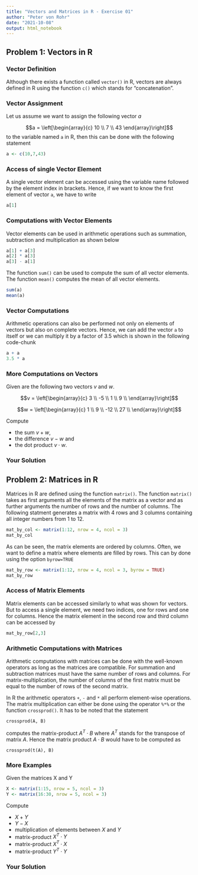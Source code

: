 ```yaml
---
title: "Vectors and Matrices in R - Exercise 01"
author: "Peter von Rohr"
date: "2021-10-08"
output: html_notebook
---
```


## Problem 1: Vectors in R

### Vector Definition
Although there exists a function called `vector()` in R, vectors are always defined in R using the function `c()` which stands for "concatenation". 

### Vector Assignment
Let us assume we want to assign the following vector $a$ 

$$a = \left[\begin{array}{c}
10 \\
7 \\
43
\end{array}\right]$$
to the variable named `a` in R, then this can be done with the following statement

```r
a <- c(10,7,43)
```

### Access of single Vector Element
A single vector element can be accessed using the variable name followed by the element index in brackets. Hence, if we want to know the first element of vector `a`, we have to write

```r
a[1]
```

### Computations with Vector Elements
Vector elements can be used in arithmetic operations such as summation, subtraction and multiplication as shown below

```r
a[1] + a[3]
a[2] * a[3]
a[3] - a[1]
```

The function `sum()` can be used to compute the sum of all vector elements. The function `mean()` computes the mean of all vector elements. 

```r
sum(a)
mean(a)
```

### Vector Computations
Arithmetic operations can also be performed not only on elements of vectors but also on complete vectors. Hence, we can add the vector `a` to itself or we can multiply it by a factor of 3.5 which is shown in the following code-chunk

```r
a + a
3.5 * a
```

### More Computations on Vectors

Given are the following two vectors $v$ and $w$. 

$$v = \left[\begin{array}{c}
   3  \\ 
  -5  \\ 
   1  \\ 
   9  \\
  \end{array}\right]$$
  
$$w = \left[\begin{array}{c}
    1  \\ 
    9  \\ 
  -12  \\ 
   27  \\
  \end{array}\right]$$


Compute

* the sum $v+w$, 
* the difference $v-w$ and 
* the dot product $v\cdot w$. 


### Your Solution



## Problem 2: Matrices in R
Matrices in R are defined using the function `matrix()`. The function `matrix()` takes as first arguments all the elements of the matrix as a vector and as further arguments the number of rows and the number of columns. The following statment generates a matrix with $4$ rows and $3$ columns containing all integer numbers from $1$ to $12$. 

```r
mat_by_col <- matrix(1:12, nrow = 4, ncol = 3)
mat_by_col
```

As can be seen, the matrix elements are ordered by columns. Often, we want to define a matrix where elements are filled by rows. This can by done using the option `byrow=TRUE` 

```r
mat_by_row <- matrix(1:12, nrow = 4, ncol = 3, byrow = TRUE)
mat_by_row
```

### Access of Matrix Elements
Matrix elements can be accessed similarly to what was shown for vectors. But to access a single element, we need two indices, one for rows and one for columns. Hence the matrix element in the second row and third column can be accessed by 

```r
mat_by_row[2,3]
```


### Arithmetic Computations with Matrices
Arithmetic computations with matrices can be done with the well-known operators as long as the matrices are compatible. For summation and subtraction matrices must have the same number of rows and columns. For matrix-multiplication, the number of columns of the first matrix must be equal to the number of rows of the second matrix. 

In R the arithmetic operators `+`, `-` and `*` all perform element-wise operations. The matrix multiplication can either be done using the operator `%*%` or the function `crossprod()`. It has to be noted that the statement 

```
crossprod(A, B)
```

computes the matrix-product $A^T \cdot B$ where $A^T$ stands for the transpose of matrix $A$. Hence the matrix product $A \cdot B$ would have to be computed as 

```
crossprod(t(A), B)
```


### More Examples
Given the matrices X and Y

```r
X <- matrix(1:15, nrow = 5, ncol = 3)
Y <- matrix(16:30, nrow = 5, ncol = 3)
```

Compute 

- $X + Y$
- $Y - X$
- multiplication of elements between $X$ and $Y$
- matrix-product $X^T \cdot Y$
- matrix-product $X^T \cdot X$
- matrix-product $Y^T \cdot Y$


### Your Solution

